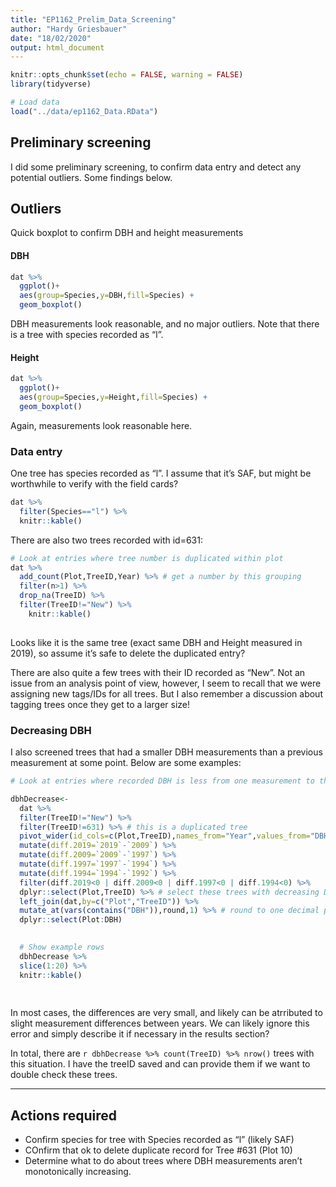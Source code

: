 ```yaml
---
title: "EP1162_Prelim_Data_Screening"
author: "Hardy Griesbauer"
date: "18/02/2020"
output: html_document
---
```


```r
knitr::opts_chunk$set(echo = FALSE, warning = FALSE)
library(tidyverse)

# Load data
load("../data/ep1162_Data.RData")

```

## Preliminary screening
I did some preliminary screening, to confirm data entry and detect any potential outliers.  Some findings below.


## Outliers
Quick boxplot to confirm DBH and height measurements 

#### DBH

```r

dat %>% 
  ggplot()+
  aes(group=Species,y=DBH,fill=Species) +
  geom_boxplot()


```

DBH measurements look reasonable, and no major outliers.  Note that there is a tree with species recorded as "l".


#### Height

```r

dat %>% 
  ggplot()+
  aes(group=Species,y=Height,fill=Species) +
  geom_boxplot()


```
Again, measurements look reasonable here.

### Data entry

One tree has species recorded as "l".  I assume that it's SAF, but might be worthwhile to verify with the field cards?


```r

dat %>% 
  filter(Species=="l") %>% 
  knitr::kable()

```

There are also two trees recorded with id=631:

```r
# Look at entries where tree number is duplicated within plot
dat %>% 
  add_count(Plot,TreeID,Year) %>% # get a number by this grouping
  filter(n>1) %>% 
  drop_na(TreeID) %>% 
  filter(TreeID!="New") %>% 
    knitr::kable()
  
```

Looks like it is the same tree (exact same DBH and Height measured in 2019), so assume it's safe to delete the duplicated entry?

There are also quite a few trees with their ID recorded as "New".  Not an issue from an analysis point of view, however, I seem to recall that we were assigning new tags/IDs for all trees.  But I also remember a discussion about tagging trees once they get to a larger size!  

### Decreasing DBH 
I also screened trees that had a smaller DBH measurements than a previous measurement at some point.  Below are some examples:

```r
# Look at entries where recorded DBH is less from one measurement to the other

dbhDecrease<-
  dat %>% 
  filter(TreeID!="New") %>% 
  filter(TreeID!=631) %>% # this is a duplicated tree
  pivot_wider(id_cols=c(Plot,TreeID),names_from="Year",values_from="DBH") %>% 
  mutate(diff.2019=`2019`-`2009`) %>% 
  mutate(diff.2009=`2009`-`1997`) %>% 
  mutate(diff.1997=`1997`-`1994`) %>% 
  mutate(diff.1994=`1994`-`1992`) %>% 
  filter(diff.2019<0 | diff.2009<0 | diff.1997<0 | diff.1994<0) %>% 
  dplyr::select(Plot,TreeID) %>% # select these trees with decreasing DBH measurements
  left_join(dat,by=c("Plot","TreeID")) %>% 
  mutate_at(vars(contains("DBH")),round,1) %>% # round to one decimal place
  dplyr::select(Plot:DBH)

  
  # Show example rows
  dbhDecrease %>% 
  slice(1:20) %>% 
  knitr::kable()
  
  


```

In most cases, the differences are very small, and likely can be atrributed to slight measurement differences between years.  We can likely ignore this error and simply describe it if necessary in the results section?  

In total, there are `r dbhDecrease %>% count(TreeID) %>% nrow()` trees with this situation.  I have the treeID saved and can provide them if we want to double check these trees.

*****
## Actions required
- Confirm species for tree with Species recorded as "l" (likely SAF)
- COnfirm that ok to delete duplicate record for Tree #631 (Plot 10)
- Determine what to do about trees where DBH measurements aren't monotonically increasing.  
